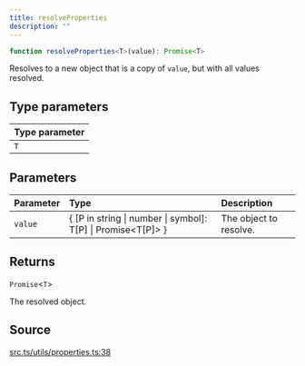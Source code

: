 ```yaml
---
title: resolveProperties
description: ""
---
```


```ts
function resolveProperties<T>(value): Promise<T>
```

Resolves to a new object that is a copy of `value`, but with all
 values resolved.

## Type parameters

| Type parameter |
| :------ |
| `T` |

## Parameters

| Parameter | Type | Description |
| :------ | :------ | :------ |
| `value` | \{ \[P in string \| number \| symbol\]: T\[P\] \| Promise\<T\[P\]\> \} | The object to resolve. |

## Returns

`Promise`\<`T`\>

The resolved object.

## Source

[src.ts/utils/properties.ts:38](https://github.com/dominant-strategies/quais-6.js/blob/3f482dd134064d41657ff7dc9ba8162f741c9c83/src.ts/utils/properties.ts#L38)

